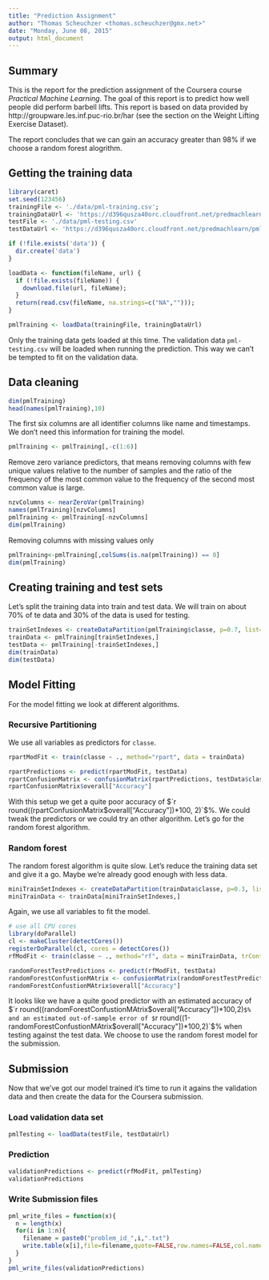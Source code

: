 ```yaml
---
title: "Prediction Assignment"
author: "Thomas Scheuchzer <thomas.scheuchzer@gmx.net>"
date: "Monday, June 08, 2015"
output: html_document
---
```


## Summary
This is the report for the prediction assignment of the Coursera course _Practical Machine Learning_. The goal of this report is
to predict how well people did perform barbell lifts. This report is based on data provided by http://groupware.les.inf.puc-rio.br/har (see the section on the Weight Lifting Exercise Dataset).

The report concludes that we can gain an accuracy greater than 98% if we choose a random forest alogrithm.

## Getting the training data

```r
library(caret)
set.seed(123456)
trainingFile <- './data/pml-training.csv';
trainingDataUrl <- 'https://d396qusza40orc.cloudfront.net/predmachlearn/pml-training.csv'
testFile <- './data/pml-testing.csv'
testDataUrl <- 'https://d396qusza40orc.cloudfront.net/predmachlearn/pml-testing.csv'

if (!file.exists('data')) {
  dir.create('data')  
}

loadData <- function(fileName, url) {  
  if (!file.exists(fileName)) {
    download.file(url, fileName);
  } 
  return(read.csv(fileName, na.strings=c("NA","")));
}

pmlTraining <- loadData(trainingFile, trainingDataUrl)
```
Only the training data gets loaded at this time. The validation data `pml-testing.csv` will be loaded when running the prediction. This way we can't be tempted to fit on the validation data.

## Data cleaning

```r
dim(pmlTraining)
head(names(pmlTraining),10)
```
The first six columns are all identifier columns like name and timestamps. We don't need this information for training the model.
```r
pmlTraining <- pmlTraining[,-c(1:6)]
```

Remove zero variance predictors, that means removing columns with few unique values relative to the number of samples and the ratio of the frequency of the most common value to the frequency of the second most common value is large.
```r
nzvColumns <- nearZeroVar(pmlTraining)
names(pmlTraining)[nzvColumns]
pmlTraining <- pmlTraining[-nzvColumns]
dim(pmlTraining)
```

Removing columns with missing values only
```r
pmlTraining<-pmlTraining[,colSums(is.na(pmlTraining)) == 0]
dim(pmlTraining)
```


## Creating training and test sets

Let's split the training data into train and test data. We will train on about 70% of te data and 30% of the data is used for testing.
```r
trainSetIndexes <- createDataPartition(pmlTraining$classe, p=0.7, list=FALSE)
trainData <- pmlTraining[trainSetIndexes,]
testData <- pmlTraining[-trainSetIndexes,]
dim(trainData)
dim(testData)
```

## Model Fitting

For the model fitting we look at different algorithms.

### Recursive Partitioning

We use all variables as predictors for `classe`.

```r
rpartModFit <- train(classe ~ ., method="rpart", data = trainData)
```


```r
rpartPredictions <- predict(rpartModFit, testData)
rpartConfusionMatrix <- confusionMatrix(rpartPredictions, testData$classe)
rpartConfusionMatrix$overall["Accuracy"]
```

With this setup we get a quite poor accuracy of $`r round((rpartConfusionMatrix$overall["Accuracy"])*100, 2)`$%. We could tweak the predictors or we could try an other algorithm. Let's go for the random forest algorithm.

### Random forest

The random forest algorithm is quite slow. Let's reduce the training data set and give it a go. Maybe we're already good enough with less data.

```r
miniTrainSetIndexes <- createDataPartition(trainData$classe, p=0.3, list=FALSE)
miniTrainData <- trainData[miniTrainSetIndexes,]
```

Again, we use all variables to fit the model.
```r
# use all CPU cores
library(doParallel)
cl <- makeCluster(detectCores())
registerDoParallel(cl, cores = detectCores())
rfModFit <- train(classe ~ ., method="rf", data = miniTrainData, trControl=trainControl(method="cv",number=5),prox=TRUE,allowParallel=TRUE)
```


```r
randomForestTestPredictions <- predict(rfModFit, testData)
randomForestConfustionMAtrix <- confusionMatrix(randomForestTestPredictions, testData$classe)
randomForestConfustionMAtrix$overall["Accuracy"]
```

It looks like we have a quite good predictor with an estimated accuracy of $`r round((randomForestConfustionMAtrix$overall["Accuracy"])*100,2)`$% and an estimated out-of-sample error of $`r round((1-randomForestConfustionMAtrix$overall["Accuracy"])*100,2)`$% when testing against the test data. We choose to use the random forest model for the submission.

## Submission

Now that we've got our model trained it's time to run it agains the validation data and then create the data for the Coursera submission.

### Load validation data set

```r
pmlTesting <- loadData(testFile, testDataUrl)
```

### Prediction

```r
validationPredictions <- predict(rfModFit, pmlTesting)
validationPredictions
```

### Write Submission files

```r
pml_write_files = function(x){
  n = length(x)
  for(i in 1:n){
    filename = paste0("problem_id_",i,".txt")
    write.table(x[i],file=filename,quote=FALSE,row.names=FALSE,col.names=FALSE)
  }
}
pml_write_files(validationPredictions)
```
